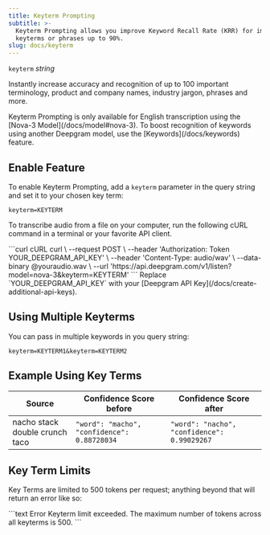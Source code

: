 ```yaml
---
title: Keyterm Prompting
subtitle: >-
  Keyterm Prompting allows you improve Keyword Recall Rate (KRR) for important
  keyterms or phrases up to 90%.
slug: docs/keyterm
---
```



`keyterm` *string*

<div class="flex flex-row gap-2">
<Markdown src="../snippets/pre-recorded.mdx" /> <Markdown src="../snippets/streaming.mdx" /> <Markdown src="../snippets/english-only.mdx" />
</div>

Instantly increase accuracy and recognition of up to 100 important terminology, product and company names, industry jargon, phrases and more.

<Info>
  Keyterm Prompting is only available for English transcription using the [Nova-3 Model](/docs/model#nova-3). To boost recognition of keywords using another Deepgram model, use the [Keywords](/docs/keywords) feature.
</Info>

## Enable Feature

To enable Keyterm Prompting, add a `keyterm` parameter in the query string and set it to your chosen key term:

`keyterm=KEYTERM`

To transcribe audio from a file on your computer, run the following cURL command in a terminal or your favorite API client.

<CodeGroup>
  ```curl cURL
  curl \
    --request POST \
    --header 'Authorization: Token YOUR_DEEPGRAM_API_KEY' \
    --header 'Content-Type: audio/wav' \
    --data-binary @youraudio.wav \
    --url 'https://api.deepgram.com/v1/listen?model=nova-3&keyterm=KEYTERM'
  ```
</CodeGroup>

<Warning>
  Replace `YOUR_DEEPGRAM_API_KEY` with your [Deepgram API Key](/docs/create-additional-api-keys).
</Warning>

## Using Multiple Keyterms

You can pass in multiple keywords in you query string:

`keyterm=KEYTERM1&keyterm=KEYTERM2`

## Example Using Key Terms

| Source                         | Confidence Score before                     | Confidence Score after                      |
| ------------------------------ | ------------------------------------------- | ------------------------------------------- |
| nacho stack double crunch taco | `"word": "macho", "confidence": 0.88728034` | `"word": "nacho", "confidence": 0.99029267` |

## Key Term Limits

Key Terms are limited to 500 tokens per request; anything beyond that will return an error like so:

<CodeGroup>
  ```text Error
  Keyterm limit exceeded. The maximum number of tokens across all keyterms is 500.
  ```
</CodeGroup>
